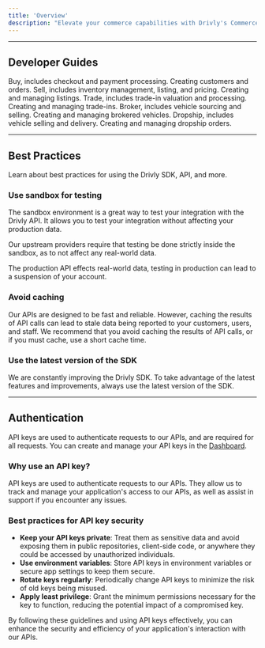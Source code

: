 ```yaml
---
title: 'Overview'
description: "Elevate your commerce capabilities with Drivly's Commerce API, a powerful SDK designed to revolutionize the way businesses handle automotive transactions."
---
```


---

## Developer Guides

<CardGroup cols={2}>
  <Card title='Buy' icon='pen-to-square' href='/commerce/buy/overview'>
    Buy, includes checkout and payment processing. Creating customers and orders.
  </Card>
  <Card title='Sell' icon='sack-dollar' href='/commerce/sell/overview'>
    Sell, includes inventory management, listing, and pricing. Creating and managing listings.
  </Card>
  <Card title='Trade' icon='car-side' href='/commerce/trade/overview'>
    Trade, includes trade-in valuation and processing. Creating and managing trade-ins.
  </Card>
  <Card title='Broker' icon='building-memo' href='/commerce/broker/overview'>
    Broker, includes vehicle sourcing and selling. Creating and managing brokered vehicles.
  </Card>
  <Card title='Dropship' icon='truck-container' href='/commerce/dropship/overview'>
    Dropship, includes vehicle selling and delivery. Creating and managing dropship orders.
  </Card>
</CardGroup>

---

## Best Practices

Learn about best practices for using the Drivly SDK, API, and more.

### Use sandbox for testing

The sandbox environment is a great way to test your integration with the Drivly API. It allows you to test your integration without affecting your production data.

Our upstream providers require that testing be done strictly inside the sandbox, as to not affect any real-world data.

<Warning>
  The production API effects real-world data, testing in production can lead to a suspension of your
  account.
</Warning>

### Avoid caching

Our APIs are designed to be fast and reliable. However, caching the results of API calls can lead to stale data being reported to your customers, users, and staff.
We recommend that you avoid caching the results of API calls, or if you must cache, use a short cache time.

### Use the latest version of the SDK

We are constantly improving the Drivly SDK. To take advantage of the latest features and improvements, always use the latest version of the SDK.

---

## Authentication

API keys are used to authenticate requests to our APIs, and are required for all requests. You can create and manage your API keys in the [Dashboard](https://commerce.driv.ly).

### Why use an API key?

API keys are used to authenticate requests to our APIs. They allow us to track and manage your application's access to our APIs, as well as assist in support if you encounter any issues.

### Best practices for API key security

- **Keep your API keys private**: Treat them as sensitive data and avoid exposing them in public repositories, client-side code, or anywhere they could be accessed by unauthorized individuals.
- **Use environment variables**: Store API keys in environment variables or secure app settings to keep them secure.
- **Rotate keys regularly**: Periodically change API keys to minimize the risk of old keys being misused.
- **Apply least privilege**: Grant the minimum permissions necessary for the key to function, reducing the potential impact of a compromised key.

By following these guidelines and using API keys effectively, you can enhance the security and efficiency of your application's interaction with our APIs.
